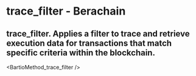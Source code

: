 # trace_filter - Berachain

## trace_filter. Applies a filter to trace and retrieve execution data for transactions that match specific criteria within the blockchain.


<BartioMethod_trace_filter />
